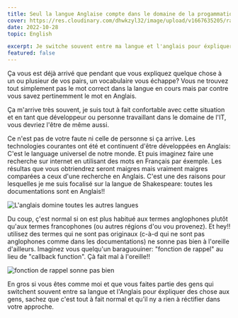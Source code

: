 ```yaml
---
title: Seul la langue Anglaise compte dans le domaine de la progammation et de l'IT en général et c'est bien comme ça
cover: https://res.cloudinary.com/dhwkzyl32/image/upload/v1667635205/radanfolio/posts/only-eng-matters-in-programming/cover_eox6ho.jpg
date: 2022-10-28
topic: English

excerpt: Je switche souvent entre ma langue et l'anglais pour éxpliquer des chose aux gens et c'est tout à fait normal
featured: false
---
```


Ça vous est déjà arrivé que pendant que vous expliquez quelque chose à un ou plusieur de vos pairs, un vocabulaire vous échappe? Vous ne trouvez tout simplement pas le mot correct dans la langue en cours mais par contre vous savez pertinemment le mot en Anglais.

Ça m'arrive très souvent, je suis tout à fait confortable avec cette situation et en tant que développeur ou personne travaillant dans le domaine de l'IT, vous devriez l'être de même aussi.

Ce n'est pas de votre faute ni celle de personne si ça arrive. Les technologies courantes ont été et continuent d'être développées en Anglais: C'est le language universel de notre monde. Et puis imaginez faire une recherche sur internet en utilisant des mots en Français par éxemple. Les résultas que vous obtriendrez seront maigres mais vraiment maigres comparées a ceux d'une recherche en Anglais. C'est une des raisons pour lesquelles je me suis focalisé sur la langue de Shakespeare: toutes les documentations sont en Anglais!!

![L'anglais domine toutes les autres langues](https://res.cloudinary.com/dhwkzyl32/image/upload/v1667635605/radanfolio/posts/only-eng-matters-in-programming/eng-vs-any-other-lang_nliz20.png)

Du coup, ç'est normal si on est plus habitué aux termes anglophones plutôt qu'aux termes francophones (ou autres régions d'ou vou provenez). Et hey!! utilisez des termes qui ne sont pas originaux (c-à-d qui ne sont pas anglophones comme dans les documentations) ne sonne pas bien à l'oreille d'ailleurs.
Imaginez vous quelqu'un baraguouiner: "fonction de rappel" au lieu de "callback function".
Çà fait mal à l'oreille!!

![fonction de rappel sonne pas bien](https://res.cloudinary.com/dhwkzyl32/image/upload/v1667635205/radanfolio/posts/only-eng-matters-in-programming/fonction-de-rappel_isepvo.png)

En gros si vous êtes comme moi et que vous faites partie des gens qui switchent souvent entre sa langue et l'Anglais pour éxpliquer des chose aux gens, sachez que c'est tout à fait normal et qu'il ny a rien à réctifier dans votre approche.
